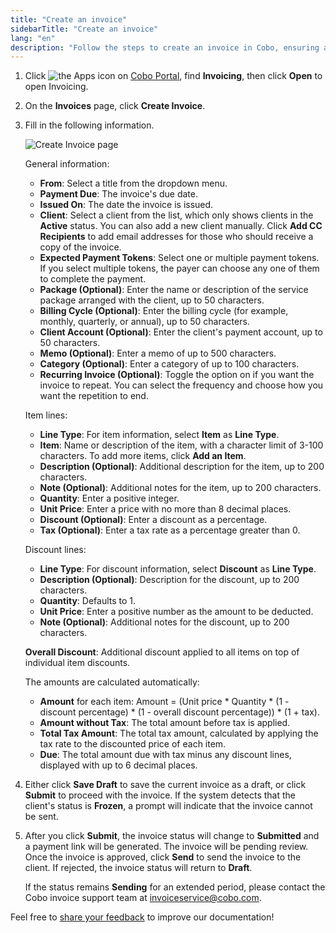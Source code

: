 ```yaml
---
title: "Create an invoice"
sidebarTitle: "Create an invoice"
lang: "en"
description: "Follow the steps to create an invoice in Cobo, ensuring all necessary information is included for accurate billing."
---
```

1. Click <img src="/en/images/common/icon_apps.svg" className="icon" alt="the Apps icon"/> on [Cobo Portal](https://portal.cobo.com/login), find **Invoicing**, then click **Open** to open Invoicing.
2. On the **Invoices** page, click **Create Invoice**. 
3. Fill in the following information.

    <img src="/en/images/portal-apps/invoicing/create_invoice.png" className="screenshot_full_screen" alt="Create Invoice page"/>
    
    General information:
    - **From**: Select a title from the dropdown menu.
    - **Payment Due**: The invoice's due date.
    - **Issued On**: The date the invoice is issued.
    - **Client**: Select a client from the list, which only shows clients in the **Active** status. You can also add a new client manually. Click **Add CC Recipients** to add email addresses for those who should receive a copy of the invoice.
    - **Expected Payment Tokens**: Select one or multiple payment tokens. If you select multiple tokens, the payer can choose any one of them to complete the payment.
    - **Package (Optional)**: Enter the name or description of the service package arranged with the client, up to 50 characters.
    - **Billing Cycle (Optional)**: Enter the billing cycle (for example, monthly, quarterly, or annual), up to 50 characters.
    - **Client Account (Optional)**: Enter the client's payment account, up to 50 characters.
    - **Memo (Optional)**: Enter a memo of up to 500 characters.
    - **Category (Optional)**: Enter a category of up to 100 characters.
    - **Recurring Invoice (Optional)**: Toggle the option on if you want the invoice to repeat. You can select the frequency and choose how you want the repetition to end.

    Item lines:
    - **Line Type**: For item information, select **Item** as **Line Type**.
    - **Item**: Name or description of the item, with a character limit of 3-100 characters. To add more items, click **Add an Item**.
    - **Description (Optional)**: Additional description for the item, up to 200 characters.
    - **Note (Optional)**: Additional notes for the item, up to 200 characters.
    - **Quantity**: Enter a positive integer.
    - **Unit Price**: Enter a price with no more than 8 decimal places.
    - **Discount (Optional)**: Enter a discount as a percentage.
    - **Tax (Optional)**: Enter a tax rate as a percentage greater than 0. 

    Discount lines:
    - **Line Type**: For discount information, select **Discount** as **Line Type**.
    - **Description (Optional)**: Description for the discount, up to 200 characters.
    - **Quantity**: Defaults to 1.
    - **Unit Price**: Enter a positive number as the amount to be deducted.
    - **Note (Optional)**: Additional notes for the discount, up to 200 characters.

    **Overall Discount**: Additional discount applied to all items on top of individual item discounts. 

    The amounts are calculated automatically:

    - **Amount** for each item: Amount = (Unit price * Quantity * (1 - discount percentage) * (1 - overall discount percentage)) * (1 + tax).
    - **Amount without Tax**: The total amount before tax is applied.
    - **Total Tax Amount**: The total tax amount, calculated by applying the tax rate to the discounted price of each item.
    - **Due**: The total amount due with tax minus any discount lines, displayed with up to 6 decimal places.

4. Either click **Save Draft** to save the current invoice as a draft, or click **Submit** to proceed with the invoice. If the system detects that the client's status is **Frozen**, a prompt will indicate that the invoice cannot be sent.
5. After you click **Submit**, the invoice status will change to **Submitted** and a payment link will be generated. The invoice will be pending review. Once the invoice is approved, click **Send** to send the invoice to the client. If rejected, the invoice status will return to **Draft**.

    <Note>If the status remains **Sending** for an extended period, please contact the Cobo invoice support team at [invoiceservice@cobo.com](mailto:invoiceservice@cobo.com).</Note>

<Tip>Feel free to [share your feedback](https://forms.zohopublic.com/cobo/form/DocumentFeedbackForm/formperma/QvLOhxJv1_JMsJ-1dleZ8Itb_7rzN-LtgvsDdxosoVI?referrername=manuals) to improve our documentation!</Tip>